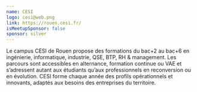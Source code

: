 ```yaml
---
name: CESI
logo: cesi@web.png
link: https://rouen.cesi.fr/
isMeetupSponsor: false
sponsor: silver
---
```


Le campus CESI de Rouen propose des formations du bac+2 au bac+6 en ingénierie, 
informatique, industrie, QSE, BTP, RH & management. Les parcours sont accessibles en alternance, 
formation continue ou VAE et s’adressent autant aux étudiants qu’aux professionnels en reconversion ou en évolution. 
CESI forme chaque année des profils opérationnels et innovants, adaptés aux besoins des entreprises du territoire.